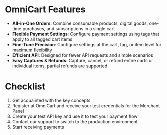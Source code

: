 ---
---

<h1><FontAwesomeIcon icon="award" /> OmniCart Features</h1>

* **All-in-One Orders**: Combine consumable products, digital goods, one-time purchases, and subscriptions in a single cart
* **Flexible Payment Settings**: Configure payment settings using tags that apply to all tagged cart items
* **Fine-Tune Precision**: Configure settings at the cart, tag, or item level for maximum flexibility
* **Efficient API**: Designed for fewer API requests and simple scenarios
* **Easy Captures & Refunds**: Capture, cancel, or refund entire carts or individual items, partial refunds are supported

<h1><FontAwesomeIcon icon="list-check" /> Checklist</h1>

1. Get acquainted with the <Link to="/docs/concepts/">key concepts</Link>
1. Register at OmniCart and receive your test credentials for the Merchant Panel
1. Create your test API key and use it to test your payment flow
1. Contact our support to switch to the production environment
1. Start receiving payments
